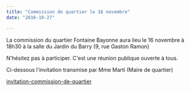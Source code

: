 ```yaml
---
title: "Commission de quartier le 16 novembre"
date: "2016-10-27"

---
```


La commission du quartier Fontaine Bayonne aura lieu le 16 novembre à 18h30 à la salle du Jardin du Barry (9, rue Gaston Ramon)

N'hésitez pas à participer. C'est une réunion publique ouverte à tous.

Ci-dessous l'invitation transmise par Mme Marti (Maire de quartier)

[invitation-commission-de-quartier](http://fontaines-garonne.fr/wp-content/uploads/2016/10/Invitation-Commission-de-Quartier.pdf)
